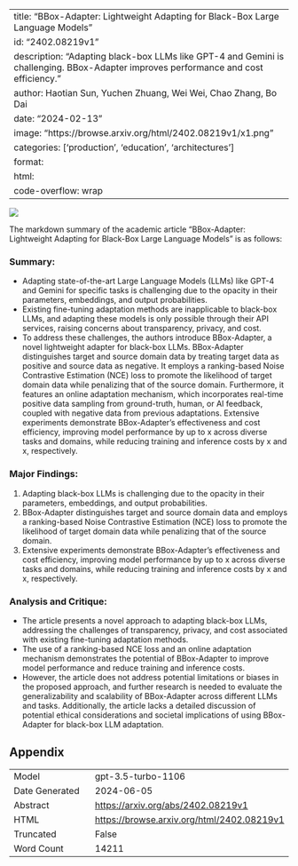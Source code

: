 
---
title: "BBox-Adapter: Lightweight Adapting for Black-Box Large Language Models"
id: "2402.08219v1"
description: "Adapting black-box LLMs like GPT-4 and Gemini is challenging. BBox-Adapter improves performance and cost efficiency."
author: Haotian Sun, Yuchen Zhuang, Wei Wei, Chao Zhang, Bo Dai
date: "2024-02-13"
image: "https://browse.arxiv.org/html/2402.08219v1/x1.png"
categories: ['production', 'education', 'architectures']
format:
  html:
    code-overflow: wrap
---

![](https://browse.arxiv.org/html/2402.08219v1/x1.png)

The markdown summary of the academic article "BBox-Adapter: Lightweight Adapting for Black-Box Large Language Models" is as follows:

### Summary:
- Adapting state-of-the-art Large Language Models (LLMs) like GPT-4 and Gemini for specific tasks is challenging due to the opacity in their parameters, embeddings, and output probabilities.
- Existing fine-tuning adaptation methods are inapplicable to black-box LLMs, and adapting these models is only possible through their API services, raising concerns about transparency, privacy, and cost.
- To address these challenges, the authors introduce BBox-Adapter, a novel lightweight adapter for black-box LLMs. BBox-Adapter distinguishes target and source domain data by treating target data as positive and source data as negative. It employs a ranking-based Noise Contrastive Estimation (NCE) loss to promote the likelihood of target domain data while penalizing that of the source domain. Furthermore, it features an online adaptation mechanism, which incorporates real-time positive data sampling from ground-truth, human, or AI feedback, coupled with negative data from previous adaptations. Extensive experiments demonstrate BBox-Adapter’s effectiveness and cost efficiency, improving model performance by up to x across diverse tasks and domains, while reducing training and inference costs by x and x, respectively.

### Major Findings:
1. Adapting black-box LLMs is challenging due to the opacity in their parameters, embeddings, and output probabilities.
2. BBox-Adapter distinguishes target and source domain data and employs a ranking-based Noise Contrastive Estimation (NCE) loss to promote the likelihood of target domain data while penalizing that of the source domain.
3. Extensive experiments demonstrate BBox-Adapter’s effectiveness and cost efficiency, improving model performance by up to x across diverse tasks and domains, while reducing training and inference costs by x and x, respectively.

### Analysis and Critique:
- The article presents a novel approach to adapting black-box LLMs, addressing the challenges of transparency, privacy, and cost associated with existing fine-tuning adaptation methods.
- The use of a ranking-based NCE loss and an online adaptation mechanism demonstrates the potential of BBox-Adapter to improve model performance and reduce training and inference costs.
- However, the article does not address potential limitations or biases in the proposed approach, and further research is needed to evaluate the generalizability and scalability of BBox-Adapter across different LLMs and tasks. Additionally, the article lacks a detailed discussion of potential ethical considerations and societal implications of using BBox-Adapter for black-box LLM adaptation.

## Appendix

|          |          |
|----------|----------|
| Model     | gpt-3.5-turbo-1106       |
| Date Generated     | 2024-06-05       |
| Abstract | [https://arxiv.org/abs/2402.08219v1](https://arxiv.org/abs/2402.08219v1)        |
| HTML     | [https://browse.arxiv.org/html/2402.08219v1](https://browse.arxiv.org/html/2402.08219v1)       |
| Truncated       | False       |
| Word Count       | 14211       |